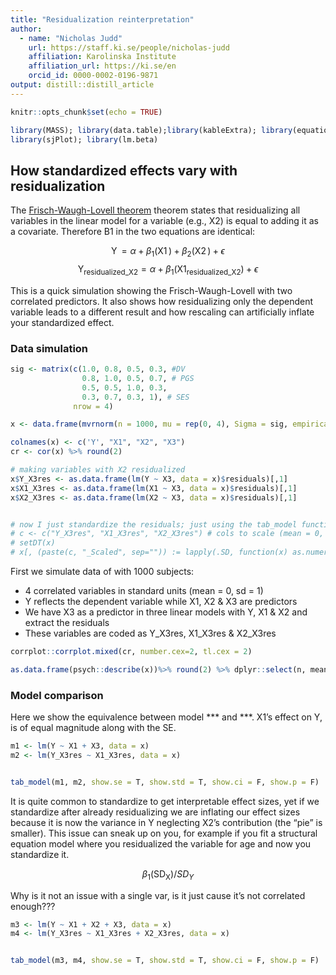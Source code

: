 ```yaml
---
title: "Residualization reinterpretation"
author:
  - name: "Nicholas Judd"
    url: https://staff.ki.se/people/nicholas-judd
    affiliation: Karolinska Institute
    affiliation_url: https://ki.se/en
    orcid_id: 0000-0002-0196-9871
output: distill::distill_article
---
```


```r
knitr::opts_chunk$set(echo = TRUE)

library(MASS); library(data.table);library(kableExtra); library(equatiomatic); 
library(sjPlot); library(lm.beta)
```

## How standardized effects vary with residualization

The [Frisch-Waugh-Lovell theorem](https://en.wikipedia.org/wiki/Frisch%E2%80%93Waugh%E2%80%93Lovell_theorem) theorem states that residualizing all variables in the linear model for a variable (e.g., X2) is equal to adding it as a covariate. Therefore B1 in the two equations are identical:

$$
\operatorname{Y} = \alpha + \beta_{1}(\operatorname{X1}) + \beta_{2}(\operatorname{X2}) + \epsilon
$$
$$
\operatorname{Y_{residualized\_X2}} = \alpha + \beta_{1}(\operatorname{X1_{residualized\_X2}}) + \epsilon
$$


This is a quick simulation showing the Frisch-Waugh-Lovell with two correlated predictors. It also shows how residualizing only the dependent variable leads to a different result and how rescaling can artificially inflate your standardized effect.


### Data simulation

```r
sig <- matrix(c(1.0, 0.8, 0.5, 0.3, #DV
                0.8, 1.0, 0.5, 0.7, # PGS
                0.5, 0.5, 1.0, 0.3,
                0.3, 0.7, 0.3, 1), # SES
              nrow = 4)

x <- data.frame(mvrnorm(n = 1000, mu = rep(0, 4), Sigma = sig, empirical = TRUE))

colnames(x) <- c('Y', "X1", "X2", "X3")
cr <- cor(x) %>% round(2)

# making variables with X2 residualized
x$Y_X3res <- as.data.frame(lm(Y ~ X3, data = x)$residuals)[,1]
x$X1_X3res <- as.data.frame(lm(X1 ~ X3, data = x)$residuals)[,1]
x$X2_X3res <- as.data.frame(lm(X2 ~ X3, data = x)$residuals)[,1]


# now I just standardize the residuals; just using the tab_model function to show my point
# c <- c("Y_X3res", "X1_X3res", "X2_X3res") # cols to scale (mean = 0, sd = 1)
# setDT(x)
# x[, (paste(c, "_Scaled", sep="")) := lapply(.SD, function(x) as.numeric(scale(x))), .SDcols=c]

```


First we simulate data of with 1000 subjects:

 - 4 correlated variables in standard units (mean = 0, sd = 1)
 - Y reflects the dependent variable while X1, X2 & X3 are predictors
 - We have X3 as a predictor in three linear models with Y, X1 & X2 and extract the residuals
 - These variables are coded as Y_X3res, X1_X3res & X2_X3res



```r
corrplot::corrplot.mixed(cr, number.cex=2, tl.cex = 2)
```


```r
as.data.frame(psych::describe(x))%>% round(2) %>% dplyr::select(n, mean, sd) %>% kbl(caption = "An overview of simluated variables") %>% kable_styling()
```


### Model comparison

Here we show the equivalence between model *** and ***. X1's effect on Y, is of equal magnitude along with the SE. 

```r

m1 <- lm(Y ~ X1 + X3, data = x)
m2 <- lm(Y_X3res ~ X1_X3res, data = x)


tab_model(m1, m2, show.se = T, show.std = T, show.ci = F, show.p = F)
```

It is quite common to standardize to get interpretable effect sizes, yet if we standardize after already residualizing we are inflating our effect sizes because it is now the variance in Y neglecting X2's contribution (the "pie" is smaller). This issue can sneak up on you, for example if you fit a structural equation model where you residualized the variable for age and now you standardize it. 


$$
 \beta_{1}(\operatorname{SD_{X}})/SD_{Y}
$$


Why is it not an issue with a single var, is it just cause it's not correlated enough???



```r


m3 <- lm(Y ~ X1 + X2 + X3, data = x)
m4 <- lm(Y_X3res ~ X1_X3res + X2_X3res, data = x)


tab_model(m3, m4, show.se = T, show.std = T, show.ci = F, show.p = F)
```



```r




```



